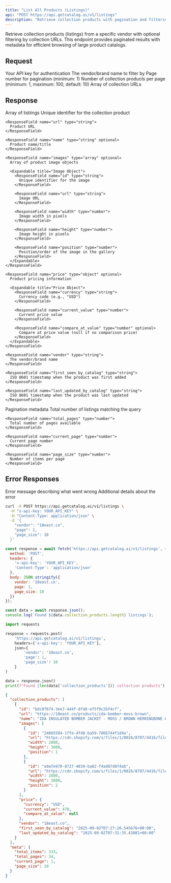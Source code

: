 ```yaml
---
title: "List All Products (Listings)"
api: "POST https://api.getcatalog.ai/v1/listings"
description: "Retrieve collection products with pagination and filtering options"
---
```


Retrieve collection products (listings) from a specific vendor with optional filtering by collection URLs. This endpoint provides paginated results with metadata for efficient browsing of large product catalogs.

## Request

<ParamField header="x-api-key" type="string" required>
  Your API key for authentication
</ParamField>

<ParamField body="vendor" type="string" required>
  The vendor/brand name to filter by
</ParamField>

<ParamField body="page" type="number" required>
  Page number for pagination (minimum: 1)
</ParamField>

<ParamField body="page_size" type="number" optional>
  Number of collection products per page (minimum: 1, maximum: 100, default: 10)
</ParamField>

<ParamField body="collection_urls" type="array" optional>
  Array of collection URLs
</ParamField>

## Response

<ResponseField name="listings" type="array">
  Array of listiings
  
  <Expandable title="Listing Object">
    <ResponseField name="id" type="string">
      Unique identifier for the collection product
    </ResponseField>
    
    <ResponseField name="url" type="string">
      Product URL
    </ResponseField>
    
    <ResponseField name="name" type="string" optional>
      Product name/title
    </ResponseField>
    
    <ResponseField name="images" type="array" optional>
      Array of product image objects
      
      <Expandable title="Image Object">
        <ResponseField name="id" type="string">
          Unique identifier for the image
        </ResponseField>
        
        <ResponseField name="url" type="string">
          Image URL
        </ResponseField>
        
        <ResponseField name="width" type="number">
          Image width in pixels
        </ResponseField>
        
        <ResponseField name="height" type="number">
          Image height in pixels
        </ResponseField>
        
        <ResponseField name="position" type="number">
          Position/order of the image in the gallery
        </ResponseField>
      </Expandable>
    </ResponseField>
    
    <ResponseField name="price" type="object" optional>
      Product pricing information
      
      <Expandable title="Price Object">
        <ResponseField name="currency" type="string">
          Currency code (e.g., "USD")
        </ResponseField>
        
        <ResponseField name="current_value" type="number">
          Current price value
        </ResponseField>
        
        <ResponseField name="compare_at_value" type="number" optional>
          Compare at price value (null if no comparison price)
        </ResponseField>
      </Expandable>
    </ResponseField>
    
    <ResponseField name="vendor" type="string">
      The vendor/brand name
    </ResponseField>
    
    <ResponseField name="first_seen_by_catalog" type="string">
      ISO 8601 timestamp when the product was first added
    </ResponseField>
    
    <ResponseField name="last_updated_by_catalog" type="string">
      ISO 8601 timestamp when the product was last updated
    </ResponseField>
  </Expandable>
</ResponseField>

<ResponseField name="meta" type="object">
  Pagination metadata
  
  <Expandable title="Meta Object">
    <ResponseField name="total_items" type="number">
      Total number of listings matching the query
    </ResponseField>
    
    <ResponseField name="total_pages" type="number">
      Total number of pages available
    </ResponseField>
    
    <ResponseField name="current_page" type="number">
      Current page number
    </ResponseField>
    
    <ResponseField name="page_size" type="number">
      Number of items per page
    </ResponseField>
  </Expandable>
</ResponseField>

## Error Responses

<ResponseField name="error" type="string">
  Error message describing what went wrong
</ResponseField>

<ResponseField name="details" type="string" optional>
  Additional details about the error
</ResponseField>

<RequestExample>

```bash cURL
curl -X POST https://api.getcatalog.ai/v1/listings \
  -H "x-api-key: YOUR_API_KEY" \
  -H "Content-Type: application/json" \
  -d '{
    "vendor": "18east.co",
    "page": 1,
    "page_size": 10
  }'
```

```javascript JavaScript
const response = await fetch('https://api.getcatalog.ai/v1/listings', {
  method: 'POST',
  headers: {
    'x-api-key': 'YOUR_API_KEY',
    'Content-Type': 'application/json'
  },
  body: JSON.stringify({
    vendor: '18east.co',
    page: 1,
    page_size: 10
  })
});

const data = await response.json();
console.log(`Found ${data.collection_products.length} listings`);
```

```python Python
import requests

response = requests.post(
    'https://api.getcatalog.ai/v1/listings',
    headers={'x-api-key': 'YOUR_API_KEY'},
    json={
        'vendor': '18east.co',
        'page': 1,
        'page_size': 10
    }
)

data = response.json()
print(f"Found {len(data['collection_products'])} collection products")
```

</RequestExample>

<ResponseExample>

```json Success Response
{
  "collection_products": [
    {
      "id": "bdc8f674-3ee7-444f-8f48-ef5f9c2bf4cf",
      "url": "https://18east.co/products/ida-bomber-moss-brown",
      "name": "IDA INSULATED BOMBER JACKET - MOSS / BROWN HERRINGBONE WOOLEN TWEED",
      "images": [
        {
          "id": "24865584-1ffe-4fd8-ba59-7866744f1d4a",
          "url": "https://cdn.shopify.com/s/files/1/0026/8707/4416/files/2024_18E_WINTER_068_ab9b99a1-60f9-4f0c-b5ec-4cdefdee364f.jpg?v=1731645869",
          "width": 2880,
          "height": 3600,
          "position": 1
        },
        {
          "id": "a9afe970-8727-4839-ba82-f4ad07d074ab",
          "url": "https://cdn.shopify.com/s/files/1/0026/8707/4416/files/2024_18E_WINTER_072_fa695e3d-d0bb-4aff-a77a-750029a46e8c.jpg?v=1731645869",
          "width": 2880,
          "height": 3600,
          "position": 2
        }
      ],
      "price": {
        "currency": "USD",
        "current_value": 478,
        "compare_at_value": null
      },
      "vendor": "18east.co",
      "first_seen_by_catalog": "2025-09-02T07:27:26.545676+00:00",
      "last_updated_by_catalog": "2025-09-02T07:31:35.43881+00:00"
    }
  ],
  "meta": {
    "total_items": 333,
    "total_pages": 34,
    "current_page": 1,
    "page_size": 10
  }
}
```

</ResponseExample>
